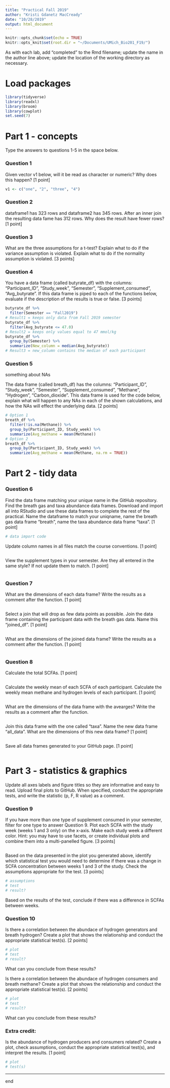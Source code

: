 ```yaml
---
title: "Practical Fall 2019"
author: "Kristi Gdanetz MacCready"
date: "10/28/2019"
output: html_document
---
```


```r
knitr::opts_chunk$set(echo = TRUE)
knitr::opts_knit$set(root.dir = "~/Documents/UMich_Bio201_F19/")
```

As with each lab, add "completed" to the Rmd filename; update the name in the author line above; update the location of the working directory as necessary. 

# Load packages
```r
library(tidyverse)
library(readxl)
library(broom)
library(cowplot)
set.seed(7)
```

# Part 1 - concepts 
Type the answers to questions 1-5 in the space below. 

### Question 1

Given vector v1 below, will it be read as character or numeric? Why does this happen? [1 point]
```r
v1 <- c("one", "2", "three", "4")
```

<type answer here> 

### Question 2

dataframe1 has 323 rows and dataframe2 has 345 rows. After an inner join the resulting data fame has 312 rows. Why does the result have fewer rows? [1 point]

<type answer here> 

### Question 3

What are the three assumptions for a t-test? Explain what to do if the variance assumption is violated. Explain what to do if the normality assumption is violated. [3 points]

<type answer here> 

### Question 4

You have a data frame (called butyrate_df) with the columns: "Participant_ID", "Study_week", "Semester", "Supplement_consumed", "Avg_butyrate". If this data frame is piped to each of the functions below, evaluate if the description of the results is true or false. [3 points]
```r
butyrate_df %>%
  filter(Semester == "Fall2019")
# Result1 = keeps only data from Fall 2019 semester
butyrate_df %>%
  filter(Avg_butyrate <= 47.0)
# Result2 = keeps only values equal to 47 mmol/kg 
butyrate_df %>%
  group_by(Semester) %>%
  summarize(New_column = median(Avg_butyrate))
# Result3 = new_column contains the median of each participant 
```

<type answer here> 

### Question 5

something about NAs

The data frame (called breath_df) has the columns: "Participant_ID", "Study_week", "Semester", "Supplement_consumed", "Methane", "Hydrogen", "Carbon_dioxide". This data frame is used for the code below, explain what will happen to any NAs in each of the shown calculations, and how the NAs will effect the underlying data. [2 points]
```r
# Option 1
breath_df %>%
  filter(!is.na(Methane)) %>% 
  group_by(Participant_ID, Study_week) %>%
  summarize(Avg_methane = mean(Methane))
# Option 2
breath_df %>%
  group_by(Participant_ID, Study_week) %>%
  summarize(Avg_methane = mean(Methane, na.rm = TRUE))
```

<type answer here> 

# Part 2 - tidy data 

### Question 6

Find the data frame matching your unique name in the GitHub repository. Find the breath gas and taxa abundance data frames. Download and import all into RStudio and use these data frames to complete the rest of the practical. Name the dataframe to match your uniqname, name the breath gas data frame "breath", name the taxa abundance data frame "taxa". [1 point]
```r
# data import code 
```

Update column names in all files match the course conventions. [1 point]
```r
```

View the supplement types in your semester. Are they all entered in the same style? If not update them to match. [1 point]
```r
```

### Question 7

What are the dimensions of each data frame? Write the results as a comment after the function. [1 point]
```r
```

Select a join that will drop as few data points as possible. Join the data frame containing the participant data with the breath gas data. Name this "joined_df". [1 point]
```r
```

What are the dimensions of the joined data frame? Write the results as a comment after the function. [1 point]
```r
```

### Question 8

Calculate the total SCFAs. [1 point]
```r
```

Calculate the weekly mean of each SCFA of each participant. Calculate the weekly mean methane and hydrogen levels of each participant. [1 point]
```r
```

What are the dimensions of the data frame with the avearges? Write the results as a comment after the function.
```r
```

Join this data frame with the one called "taxa". Name the new data frame "all_data". What are the dimensions of this new data frame? [1 point]
```r
```

Save all data frames generated to your GitHub page. [1 point]
```r
```

# Part 3 - statistics & graphics 

Update all axes labels and figure titles so they are informative and easy to read. Upload final plots to GitHub. When specified, conduct the appropriate tests, and write the statistic (p, F, R value) as a comment. 

### Question 9

If you have more than one type of supplement consumed in your semester, filter for one type to answer Question 9. Plot each SCFA with the study week (weeks 1 and 3 only) on the x-axis. Make each study week a different color. Hint: you may have to use facets, or create individual plots and combine them into a multi-panelled figure. [3 points]
```r
```

Based on the data presented in the plot you generated above, identify which statistical test you would need to determine if there was a change in SCFA concentration between weeks 1 and 3 of the study. Check the assumptions appropriate for the test. [3 points]
```r
# assumptions
# test 
# result?
```

Based on the results of the test, conclude if there was a difference in SCFAs between weeks. 

<type answer here> 

### Question 10

Is there a correlation between the abundace of hydrogen generators and breath hydrogen? Create a plot that shows the relationship and conduct the appropriate statistical test(s). [2 points]
```r
# plot
# test
# result?
```

What can you conclude from these results?

<type answer here> 

Is there a correlation between the abundace of hydrogen consumers and breath methane? Create a plot that shows the relationship and conduct the appropriate statistical test(s). [2 points]
```r
# plot
# test
# result?
```

What can you conclude from these results?

<type answer here> 

### Extra credit:

Is the abundance of hydrogen producers and consumers related? Create a plot, check assumptions, conduct the appropriate statistical test(s), and interpret the results. [1 point]
```r
# plot
# test(s)
```

<type answer here> 


-----
end